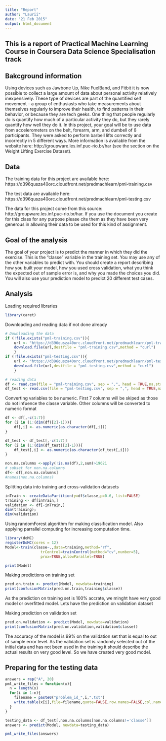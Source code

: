 ```yaml
---
title: "Report"
author: "Laurii"
date: "21 Feb 2015"
output: html_document
---
```


## This is a report of Practical Machine Learning Course in Coursera Data Science Specialisation track

## Bakcground information 
Using devices such as Jawbone Up, Nike FuelBand, and Fitbit it is now possible to collect a large amount of data about personal activity relatively inexpensively. 
These type of devices are part of the quantified self movement – a group of enthusiasts who take measurements about themselves regularly to improve their health, to find patterns in their behavior, or because they are tech geeks. One thing that people regularly do is quantify how much of a particular activity they do, but they rarely quantify how well they do it. In this project, your goal will be to use data from accelerometers on the belt, forearm, arm, and dumbell of 6 participants. They were asked to perform barbell lifts correctly and incorrectly in 5 different ways. More information is available from the website here: http://groupware.les.inf.puc-rio.br/har (see the section on the Weight Lifting Exercise Dataset). 

## Data

The training data for this project are available here: 
https://d396qusza40orc.cloudfront.net/predmachlearn/pml-training.csv

The test data are available here: 
https://d396qusza40orc.cloudfront.net/predmachlearn/pml-testing.csv

The data for this project come from this source: http://groupware.les.inf.puc-rio.br/har. If you use the document you create for this class for any purpose please cite them as they have been very generous in allowing their data to be used for this kind of assignment. 

## Goal of the analysis

The goal of your project is to predict the manner in which they did the exercise. This is the "classe" variable in the training set. You may use any of the other variables to predict with. You should create a report describing how you built your model, how you used cross validation, what you think the expected out of sample error is, and why you made the choices you did. You will also use your prediction model to predict 20 different test cases. 


## Analysis

Loading required libraries
```r
library(caret)
```

Downloading and reading data if not done already
```r
# Downloading the data
if (!file.exists("pml-training.csv")){
    url <- "https://d396qusza40orc.cloudfront.net/predmachlearn/pml-training.csv"
    download.file(url,destfile = "pml-training.csv",method = "curl")
    }
if (!file.exists("pml-testing.csv")){
    url <- "https://d396qusza40orc.cloudfront.net/predmachlearn/pml-testing.csv"
    download.file(url,destfile = "pml-testing.csv",method = "curl")
    }

# reading data
df <- read.csv(file = "pml-training.csv", sep = ",", head = TRUE,na.strings=c("NA","#DIV/0!",""))
df_test <- read.csv(file = "pml-testing.csv", sep = ",", head = TRUE,na.strings=c("NA","#DIV/0!",""))
```

Converting variables to be numeric.
First 7 columns will be skiped as those do not infuence the classe variable. 
Other columns will be converted to numeric format
```r
df <- df[,-c(1:7)]
for (i in (1:(dim(df)[2]-1))){
    df[,i] <- as.numeric(as.character(df[,i]))
}

df_test <- df_test[,-c(1:7)]
for (i in (1:(dim(df_test)[2]-1))){
    df_test[,i] <- as.numeric(as.character(df_test[,i]))
}

non.na.columns <-apply(!is.na(df),2,sum)>19621
# subset for non.na.columns
df<- df[,non.na.columns]
#names(non.na.columns)
```


Splitting data into training and cross-validation datasets
```r
inTrain <- createDataPartition(y=df$classe,p=0.6, list=FALSE)
training <- df[inTrain,]
validation <- df[-inTrain,]
dim(training); 
dim(validation)
```

Using randomForest algorithm for making classification model. 
Also applying parrallel computing for increasing computation time.

```r
library(doMC)
registerDoMC(cores = 12)
Model<-train(classe~.,data=training,method="rf",
                trControl=trainControl(method="cv",number=5),
                prox=TRUE,allowParallel=TRUE)

print(Model)
```

Making predictions on training set
```r
pred.on.train <- predict(Model, newdata=training)
print(confusionMatrix(pred.on.train,training$classe))
```
As the prediction on training set is 100% accrate, we minght have very good model or overfitted model.
Lets have the prediction on validation dataset

Making prediction on validation set
```r
pred.on.validation <- predict(Model, newdata=validation)
print(confusionMatrix(pred.on.validation,validation$classe))
```
The accuracy of the model is 99% on the validation set that is equal to out of sample error level.
As the validation set is randomly selected out of the initial data and has not been used in the training it should describe the actual results on very good level. 
So we have created very good model.


## Preparing for the testing data
```r
answers = rep("A", 20)
pml_write_files = function(x){
  n = length(x)
  for(i in 1:n){
    filename = paste0("problem_id_",i,".txt")
    write.table(x[i],file=filename,quote=FALSE,row.names=FALSE,col.names=FALSE)
  }
}

testing_data <- df_test[,non.na.columns[non.na.columns!='classe']]
answers <- predict(Model, newdata=testing_data)

pml_write_files(answers)
```

